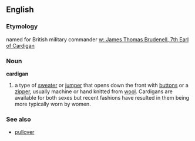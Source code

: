==English==
===Etymology===
named for British military commander [[w: James Thomas Brudenell, 7th Earl of Cardigan]]

===Noun===
'''cardigan'''
# a type of [[sweater]] or [[jumper]] that opens down the front with [[button]]s or a [[zipper]], usually machine or hand knitted from [[wool]]. Cardigans are available for both sexes but recent fashions have resulted in them being more typically worn by women.

===See also===
*[[pullover]]

{{wikipedia}}
